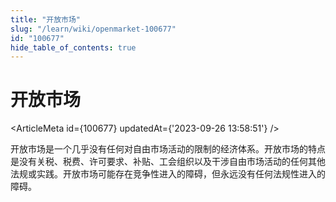 ```yaml
---
title: "开放市场"
slug: "/learn/wiki/openmarket-100677"
id: "100677"
hide_table_of_contents: true
---
```



# 开放市场

<ArticleMeta id={100677} updatedAt={'2023-09-26 13:58:51'} />
<div className='border-solid border-b border-t-0 my-4 border-[var(--ifm-color-gray-300)]' />

开放市场是一个几乎没有任何对自由市场活动的限制的经济体系。开放市场的特点是没有关税、税费、许可要求、补贴、工会组织以及干涉自由市场活动的任何其他法规或实践。开放市场可能存在竞争性进入的障碍，但永远没有任何法规性进入的障碍。
